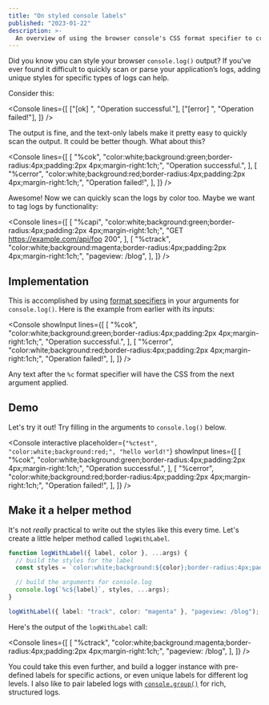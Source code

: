 ```yaml
---
title: "On styled console labels"
published: "2023-01-22"
description: >-
  An overview of using the browser console's CSS format specifier to create stylish logs.
---
```


Did you know you can style your browser `console.log()` output? If you’ve ever found it difficult to quickly scan or parse your application’s logs, adding unique styles for specific types of logs can help.

Consider this:

<Console
  lines={[
    ["[ok] ", "Operation successful."],
    ["[error] ", "Operation failed!"],
  ]}
/>

The output is fine, and the text-only labels make it pretty easy to quickly scan the output. It could be better though. What about this?

<Console
  lines={[
    [
      "%cok",
      "color:white;background:green;border-radius:4px;padding:2px 4px;margin-right:1ch;",
      "Operation successful.",
    ],
    [
      "%cerror",
      "color:white;background:red;border-radius:4px;padding:2px 4px;margin-right:1ch;",
      "Operation failed!",
    ],
  ]}
/>

Awesome! Now we can quickly scan the logs by color too. Maybe we want to tag logs by functionality:

<Console
  lines={[
    [
      "%capi",
      "color:white;background:green;border-radius:4px;padding:2px 4px;margin-right:1ch;",
      "GET https://example.com/api/foo 200",
    ],
    [
      "%ctrack",
      "color:white;background:magenta;border-radius:4px;padding:2px 4px;margin-right:1ch;",
      "pageview: /blog",
    ],
  ]}
/>

## Implementation

This is accomplished by using [format specifiers](https://console.spec.whatwg.org/#formatting-specifiers) in your arguments for `console.log()`. Here is the example from earlier with its inputs:

<Console
  showInput
  lines={[
    [
      "%cok",
      "color:white;background:green;border-radius:4px;padding:2px 4px;margin-right:1ch;",
      "Operation successful.",
    ],
    [
      "%cerror",
      "color:white;background:red;border-radius:4px;padding:2px 4px;margin-right:1ch;",
      "Operation failed!",
    ],
  ]}
/>

Any text after the `%c` format specifier will have the CSS from the next argument applied.

## Demo

Let's try it out! Try filling in the arguments to `console.log()` below.

<Console
  interactive
  placeholder={`"%ctest", "color:white;background:red;", "hello world!"`}
  showInput
  lines={[
    [
      "%cok",
      "color:white;background:green;border-radius:4px;padding:2px 4px;margin-right:1ch;",
      "Operation successful.",
    ],
    [
      "%cerror",
      "color:white;background:red;border-radius:4px;padding:2px 4px;margin-right:1ch;",
      "Operation failed!",
    ],
  ]}
/>

## Make it a helper method

It's not _really_ practical to write out the styles like this every time. Let's create a little helper method called `logWithLabel`.

```ts
function logWithLabel({ label, color }, ...args) {
  // build the styles for the label
  const styles = `color:white;background:${color};border-radius:4px;padding:2px 4px;margin-right:1ch;`;

  // build the arguments for console.log
  console.log(`%c${label}`, styles, ...args);
}

logWithLabel({ label: "track", color: "magenta" }, "pageview: /blog");
```

Here's the output of the `logWithLabel` call:

<Console
  lines={[
    [
      "%ctrack",
      "color:white;background:magenta;border-radius:4px;padding:2px 4px;margin-right:1ch;",
      "pageview: /blog",
    ],
  ]}
/>

You could take this even further, and build a logger instance with pre-defined labels for specific actions, or even unique labels for different log levels. I also like to pair labeled logs with [`console.group()`](https://developer.mozilla.org/en-US/docs/Web/API/console/group) for rich, structured logs.
